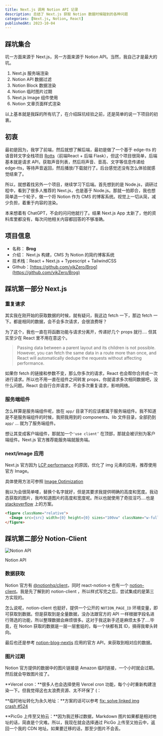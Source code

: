 ```yaml
---
title: Next.js 调用 Notion API 记录
description: 总结了 Next.js 获取 Notion 数据时候碰到的各种问题
categories: [Next.js, Notion, React]
publishedAt: 2023-10-04
---
```


## 踩坑集合

坑一方面来源于 Next.js，另一方面来源于 Notion API。当然，我自己才是最大的坑。

1. Next.js 服务端渲染
2. Notion API 数据过滤
3. Notion Block 数据渲染
4. Notion 临时图片过期
5. Next.js Image 组件使用
6. Notion 文章页面样式渲染

以上基本就是我踩的所有坑了，在介绍踩坑经验之前，还是简单的说一下项目的初衷。

## 初衷

最初是因为，我学了前端，然后就想了解后端，最初是做了一个基于 edge-tts 的语音转文字全栈项目 [Rotts](https://rotts.yikzero.com/)（前端React + 后端 Flask），但这个项目很简单，后端基本就是请求 API，获取声音列表，然后将声音、音高、文字等信息传递给 edge-tts，等待声音返回，然后播放/下载就行了。后台感觉还没有怎么体验就感觉结束了。

所以，就想着找另外一个项目，继续学习下后端。首先想到的是 Node.js，调研过程中，看到了很多人推荐的 Next.js，也是基于 Node.js。那就一拍即合，我也想简单造一个轮子，做一个将 Notion 作为 CMS 的博客系统。视觉上一切从简，减少负担，着重于内容的渲染。

本来想着有 ChatGPT，不会的问问他就行了。结果 Next.js App 太新了，他的资料库里都没有，每次问他相关内容都回答的不够准确。

## 项目信息

- 名称： **Brog**
- 介绍： Next.js 构建，CMS 为 Notion 的简约博客系统
- 技术栈：React + Next.js + Typescript + TailwindCSS
- Github：[https://github.com/yikZero/Brog](https://github.com/yikZero/Brog)

## 踩坑第一部分 Next.js

### 重复请求

其实我在刚开始的获取数据的时候，就有疑问，我这边 fetch 一下，那边 fetch 一下。都是相同的数据，会不会多次请求，会很浪费呀？

为了这个，我也一直在将函数功能与请求分离开，传递好几个 props 就行…. 但其实至少在 React 里不用在意这个。

> Passing data between a parent layout and its children is not possible. However, you can fetch the same data in a route more than once, and React will automatically dedupe the requests without affecting performance.
> 

如果你 fetch 的链接和参数不变，那么你多次的请求，React 也会帮你合并成一次进行请求。所以也不用一直在组件之间转发 props，你就请求多次相同数据吧，没什么问题。React 会自行合并请求，不会多次重复请求，影响网络。

### 服务端组件

怎么样算是服务端组件呢，放在 `app/` 目录下的应该都属于服务端组件。我不知道是不是服务端组件的时候，我把我用到的 components、lib 文件目录，全部扔到 `app/` … 就为了服务端组件。

想让其变成客户端组件，那就加一个`'use client’` 在顶部，那就会被识别为客户端组件。Next.js 官方推荐能服务端就服务端。

### next/image 应用

Next.js 官方因为 [LCP performance](https://almanac.httparchive.org/en/2022/performance#lcp-image-optimization) 的原因，优化了 img 元素的应用，推荐使用官方 Image。

具体使用方法可参照 [Image Optimization](https://nextjs.org/docs/app/building-your-application/optimizing/images)

我以为会很简单喽，替换个名字就好，但是其要求我提供明确的高度和宽度。我动态获取的图片，我咋知道图片的高度和宽度呢。所以也就使用了奇技淫巧….也是 [stackoverflow](https://stackoverflow.com/questions/65169431/how-to-set-the-next-image-component-to-100-height) 上的方案。

```html
<figure className="relative">
  <Image src={src} width={0} height={0} sizes="100vw" className="w-full h-auto"/>
</figure>
```

## 踩坑第二部分 Notion-Client

![Notion API](https://cdn.yikzero.com/markdown/images/202311050659712.png)

Notion API

### 数据获取

Notion 官方有 [@notionhq/client](https://www.npmjs.com/package/@notionhq/client)，同时 react-notion-x 也有一个 [notion-client](https://www.npmjs.com/package/notion-client)。我是先了解到的 notion-client ，所以样式写完之后，尝试集成的是第三方实现的。

怎么说呢，notion-client 也挺好，提供一个公开的 `NOTION_PAGE_ID` 环境变量，即可获取到数据。但是获取到是全量数据，没办法跟官方的 API 一样根据字段名进行筛选的功能，所以整理数据会麻烦很多。这对于我这新手还是麻烦太多了….毕竟，在 Notion 获取的数据是一层一层套娃的，每一个块都有其 ID，搞得我晕头转向。

最后也还是参考  [notion-blog-nextjs](https://github.com/samuelkraft/notion-blog-nextjs) 应用的官方 API，来获取到相对应的数据。

### 图片过期

Notion 官方提供的数据中的图片链接是 Amazon 临时链接，一个小时就会过期。然后就会导致图片挂了。

**Vercel cron：**很多人也会选择使用 Vercel cron 功能，每个小时重新构建渲染一下。但我觉得这也太浪费资源、太不环保了 (：

**临时地址转化为永久地址：**方案的话可以参考 [fix: solve linked img crash #524](https://github.com/tangly1024/NotionNext/pull/524/files)

**PicGo 上传至又拍云：**因为我迁移过数据，Markdown 图片如果都是相对地址的话，简直是个灾难。所以，我现在就会选择通过 PicGo 上传至又拍云中，返回一个我的 CDN 地址。如果要迁移的话，那至少图片不会丢。